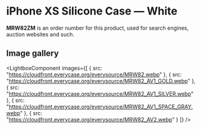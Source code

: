 
# iPhone XS Silicone Case — White

<Callout type='info' emoji='👉🏻'>**MRW82ZM** is an order number for this product, used for search engines, auction websites and such.</Callout>

## Image gallery

<LightboxComponent
    images={[
      {
        src: "https://cloudfront.everycase.org/everysource/MRW82.webp"
      },
      {
        src: "https://cloudfront.everycase.org/everysource/MRW82_AV1_GOLD.webp"
      },
      {
        src: "https://cloudfront.everycase.org/everysource/MRW82_AV1_SILVER.webp"
      },
      {
        src: "https://cloudfront.everycase.org/everysource/MRW82_AV1_SPACE_GRAY.webp"
      },
      {
        src: "https://cloudfront.everycase.org/everysource/MRW82_AV2.webp"
      }
    ]}
  />
